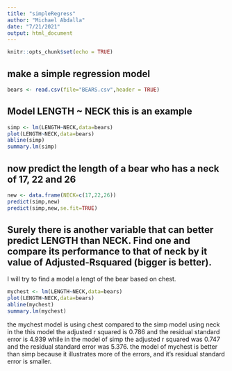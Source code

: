 ```yaml
---
title: "simpleRegress"
author: "Michael Abdalla"
date: "7/21/2021"
output: html_document
---
```


```r
knitr::opts_chunk$set(echo = TRUE)
```

## make a simple regression model

```r
bears <- read.csv(file="BEARS.csv",header = TRUE)
```

## Model LENGTH ~ NECK  this is an example  

```r
simp <- lm(LENGTH~NECK,data=bears)
plot(LENGTH~NECK,data=bears)
abline(simp)
summary.lm(simp)
```

## now predict the length of a bear who has a neck of 17, 22 and 26


```r
new <- data.frame(NECK=c(17,22,26))
predict(simp,new)
predict(simp,new,se.fit=TRUE)
```
## Surely there is another variable that can better predict LENGTH than NECK. Find one and compare its performance to that of neck by it value of Adjusted-Rsquared (bigger is better).

I will try to find a model a lengt of the bear based on chest. 

```r
mychest <- lm(LENGTH~NECK,data=bears)
plot(LENGTH~NECK,data=bears)
abline(mychest)
summary.lm(mychest)
```

the mychest model is using chest compared to the simp model using neck in the this model the adjusted r squared is  0.786 and the residual standard error is 4.939 while in the model of simp the adjusted r squared was 0.747 and the residual standard error was 5.376. the model of mychest is better than simp because it illustrates more of the errors, and it's residual standard error is smaller. 
